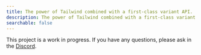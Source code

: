 ```yaml
---
title: The power of Tailwind combined with a first-class variant API.
description: The power of Tailwind combined with a first-class variant API.
searchable: false
---
```





<Hero/>

<Callout type="warning" emoji="🚧">
  <div className="text-sm">
    This project is a work in progress. If you have any questions, please ask in the <a href="https://discord.gg/9b6yyZKmH4" target="_blank" className="underline">Discord</a>.
  </div>
</Callout>

<br/>
<Features/>
